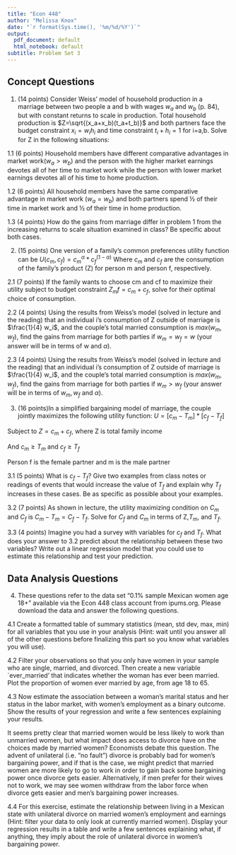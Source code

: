 ```yaml
---
title: "Econ 448"
author: "Melissa Knox"
date: "`r format(Sys.time(), '%m/%d/%Y')`"
output:
  pdf_document: default
  html_notebook: default
subtitle: Problem Set 3
---
```

## Concept Questions


1.	(14 points) Consider Weiss’ model of household production in a marriage between two people a and b with wages $w_a$ and $w_b$ (p. 84), but with constant returns to scale in production.  Total household production is $Z=\sqrt{(x_a+x_b)(t_a+t_b)}$ and both partners face the budget constraint $x_i=w_ih_i$ and time constraint $t_i+h_i=1$ for i=a,b.  Solve for Z in the following situations:

1.1 (6 points) Household members have different comparative advantages in market work($w_a>w_b$) and the person with the higher market earnings devotes all of her time to market work while the person with lower market earnings devotes all of his time to home production.

1.2 (6 points) All household members have the same comparative advantage in market work ($w_a=w_b$) and both partners spend ½ of their time in market work and ½ of their time in home production.

1.3 (4 points) How do the gains from marriage differ in problem 1 from the increasing returns to scale situation examined in class?  Be specific about both cases.

2. (15 points) One version of a family’s common preferences utility function can be 
$U(c_m,c_f )=c_m^\alpha*c_f^{(1-\alpha)}$
Where $c_m$ and $c_f$ are the consumption of the family’s product (Z) for person m and person f, respectively.  

2.1 (7 points) If the family wants to choose cm and cf to maximize their utility subject to budget constraint $Z_mf=c_m+c_f$, solve for their optimal choice of consumption.
  
2.2 (4 points) Using the results from Weiss’s model (solved in lecture and the reading) that an individual i’s consumption of Z outside of marriage is $\frac{1}{4} w_i$, and the couple’s total married consumption is $max(w_m,w_f)$, find the gains from marriage for both parties if $w_m=w_f=w$ (your answer will be in terms of w and $\alpha$). 
	
2.3 (4 points) Using the results from Weiss’s model (solved in lecture and the reading) that an individual i’s consumption of Z outside of marriage is $\frac{1}{4} w_i$, and the couple’s total married consumption is $max(w_m,w_f)$, find the gains from marriage for both parties if $w_m>w_f$ (your answer will be in terms of $w_m, w_f$ and $\alpha$). 

3. (16 points)In a simplified bargaining model of marriage, the couple jointly maximizes the following utility function:
$U=[c_m - T_m]*[c_f- T_f]$

Subject to $Z= c_m+c_f$, where Z is total family income

And $c_m \geq T_m$ and $c_f \geq T_f$

Person f is the female partner and m is the male partner


3.1 (5 points) What is $c_f-T_f$?  Give two examples from class notes or readings of events that would increase the value of $T_f$ and explain why $T_f$ increases in these cases.  Be as specific as possible about your examples.

3.2 (7 points) As shown in lecture, the utility maximizing condition on $C_m$ and $C_f$ is $C_m - T_m = C_f- T_f$. Solve for $C_f$ and $C_m$ in terms of Z,$T_m$, and $T_f$.

3.3 (4 points) Imagine you had a survey with variables for $c_f$ and $T_f$. What does your answer to 3.2 predict about the relationship between these two variables? Write out a linear regression model that you could use to estimate this relationship and test your prediction.

## Data Analysis Questions
4. These questions refer to the data set "0.1% sample Mexican women age 18+" available via the Econ 448 class account from ipums.org.  Please download the data and answer the following questions.

4.1 Create a formatted table of summary statistics (mean, std dev, max, min) for all variables that you use in your analysis (Hint: wait until you answer all of the other questions before finalizing this part so you know what variables you will use).

4.2 Filter your observations so that you only have women in your sample who are single, married, and  divorced. Then create a new variable `ever_married' that indicates whether the woman has ever been married. Plot the proportion of women ever married by age, from age 18 to 65. 

4.3 Now estimate the association between a woman's marital status and her status in the labor market, with women's employment as a binary outcome. Show the results of your regression and write a few sentences explaining your results.

It seems pretty clear that married women would be less likely to work than unmarried women, but what impact does access to divorce have on the choices made by married women? Economists debate this question. The advent of unilateral (i.e. "no fault") divorce is probably bad for women's bargaining power, and if that is the case, we might predict that married women are more likely to go to work in order to gain back some bargaining power once divorce gets easier. Alternatively, if men prefer for their wives not to work, we may see women withdraw from the labor force when divorce gets easier and men's bargaining power increases.

4.4 For this exercise, estimate the relationship between living in a Mexican state with unilateral divorce on married women's employment and earnings (Hint: filter your data to only look at currently married women). Display your regression results in a table and write a few sentences explaining what, if anything, they imply about the role of unilateral divorce in women's bargaining power. 


